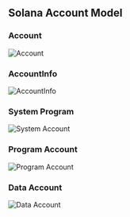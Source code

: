 ## Solana Account Model

### Account 

![Account](/solana/account-model/account.png)

### AccountInfo

![AccountInfo](/solana/account-model/accountinfo.png)

### System Program

![System Account](/solana/account-model/system-account.png)

### Program Account

![Program Account](/solana/account-model/program-account.png)

### Data Account

![Data Account](/solana/account-model/data-account.png)